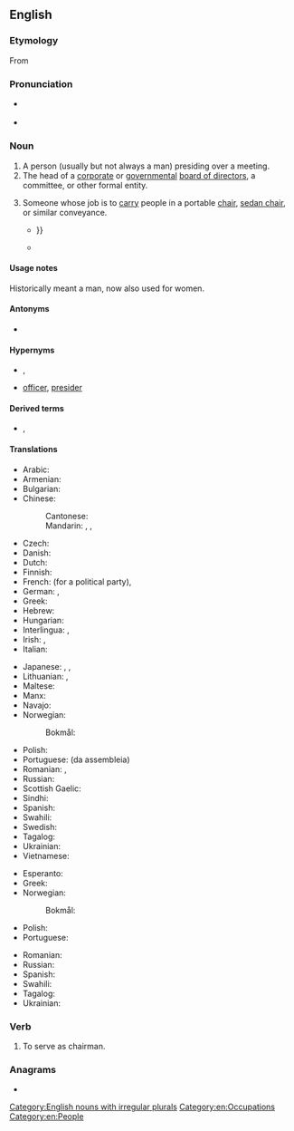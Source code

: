 ==English==
{{wikipedia}}

===Etymology===
From {{suffix|chair|man|lang=en}}

===Pronunciation===
* {{a|UK}} {{IPA|/ˈtʃɛːmən/|lang=en}}
* {{audio|en-us-chairman.ogg|Audio (US)|lang=en}}

===Noun===
{{en-noun|chairmen}}

# A person (usually but not always a man) presiding over a meeting.
# The head of a [[corporate]] or [[government]]al [[board of directors]], a committee, or other formal entity.
# {{lb|en|historical}} Someone whose job is to [[carry]] people in a portable [[chair]], [[sedan chair]], or similar conveyance.
#* {{quote-book|year=1749|author=Henry Fielding|title=Tom Jones|publisher=Folio Society|year_published=1973|page=618|passage=Mr Western entered; but not before a small wrangling bout had passed between him and his '''chairmen'''; for the fellows, who had taken up their burden at the Hercules Pillars, had conceived no hopes of having any future good customer in the squire {{...}}}}
#* {{quote-book|year=1836|author=Charles Dickens|title=The Pickwick Papers|passage=Mr. Winkle, catching sight of a lady's face at the window of the sedan, turned hastily round, plied the knocker with all his might and main, and called frantically upon the '''chairman''' to take the chair away again.}}

====Usage notes====
Historically meant a man, now also used for women.

====Antonyms====
* {{l|en|chairwoman}}

====Hypernyms====
* {{l|en|chair}}, {{l|en|chairperson}}
* {{l|en|presiding}} [[officer]], [[presider]]

====Derived terms====
* {{l|en|vice chairman}}, {{l|en|vice-chairman}}

====Translations====
{{trans-top|person presiding over a meeting}}
* Arabic: {{t|ar|رَئِيس|m}}
* Armenian: {{t+|hy|նախագահ}}
* Bulgarian: {{t|bg|председа́тел|m}}
* Chinese:
*: Cantonese: {{t|yue|主席|tr=zyu2 zik6|sc=Hani}} {{t|yue|議長|tr=ji5 zoeng2|sc=Hani}}
*: Mandarin: {{t+|cmn|主席|tr=zhǔxí|sc=Hani}}, {{t+|cmn|議長|sc=Hani}}, {{t+|cmn|议长|tr=yìzhǎng|sc=Hani}}
* Czech: {{t+|cs|předseda|m}}
* Danish: {{t|da|formand|c}}
* Dutch: {{t+|nl|voorzitter|m}}
* Finnish: {{t+|fi|puheenjohtaja}}
* French: {{t+|fr|secrétaire général}} (for a political party), {{t+|fr|président|m}}
* German: {{t+|de|Vorsitzender|m}}, {{t+|de|Vorsitzende|f}}
* Greek: {{t+|el|πρόεδρος|m|f}}
* Hebrew: {{t|he|יושב־ראש|m|tr=yoshev-rosh}}
* Hungarian: {{t+|hu|elnök}}
* Interlingua: {{t|ia|presidente}}, {{t|ia|chairman}}
* Irish: {{t|ga|cathaoirleach|m}}, {{t|ga|fear cathaoireach|m}}
* Italian: {{t+|it|presidente|m}}
{{trans-mid}}
* Japanese: {{t+|ja|議長|tr=ぎちょう, gichō}}, {{t+|ja|委員長|tr=いいんちょう, iinchō}}, {{t|ja|理事長|tr=りじちょう, rijicho}}
* Lithuanian: {{t|lt|pirmininkas|m}}, {{t|lt|pirmininkė|f}}
* Maltese: {{t|mt|ċermen}}
* Manx: {{t|gv|ard-hoieder|m}}
* Navajo: {{t|nv|alą́ąjįʼ dahsidáhígíí}}
* Norwegian: {{t|no|styreformann}}
*: Bokmål: {{t|nb|møteleder|m}}
* Polish: {{t+|pl|przewodniczący|m-pr}}
* Portuguese: {{t+|pt|presidente}} (da assembleia)
* Romanian: {{t+|ro|președinte|m}}, {{t+|ro|chairman|m}}
* Russian: {{t+|ru|председа́тель|m}}
* Scottish Gaelic: {{t|gd|neach-na-cathrach|m|f}}
* Sindhi: {{t+|sd|نِشِستمان|sc=Arab}}
* Spanish: {{t+|es|presidente}}
* Swahili: {{t+|sw|mwenyekiti}}
* Swedish: {{t+|sv|ordförande|c}}
* Tagalog: {{t|tl|tagapangulo}}
* Ukrainian: {{t+|uk|голова́}}
* Vietnamese: {{t+|vi|chủ tịch}}
{{trans-bottom}}

{{trans-top|head of a corporate or governmental board}}
* Esperanto: {{t|eo|prezidanto}}
* Greek: {{t+|el|πρόεδρος|m|f}}
* Norwegian:
*: Bokmål: {{t|nb|styreformann|m|f}}
* Polish: {{t+|pl|prezes|m-pr}}
* Portuguese: {{t+|pt|presidente|m}}
{{trans-mid}}
* Romanian: {{t+|ro|președinte|m}}
* Russian: {{t+|ru|председа́тель|m}}
* Spanish: {{t+|es|presidente|m}}
* Swahili: {{t+|sw|mwenyekiti}}
* Tagalog: {{t|tl|tagapangulo}}
* Ukrainian: {{t+|uk|голова́}}
{{trans-bottom}}

===Verb===
{{en-verb|chairmans|chairmanning|chairmanned}}

# To serve as chairman.

===Anagrams===
* {{anagrams|en|Charmian}}

[[Category:English nouns with irregular plurals]]
[[Category:en:Occupations]]
[[Category:en:People]]